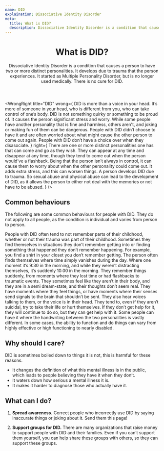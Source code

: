 ```yaml
---
name: DID
explaination: Dissociative Identity Disorder
meta:
  title: What is DID?
  description: Dissociative Identity Disorder is a condition that causes a person to have two or more distinct personalities.
---
```


<Header>

# What is DID?

Dissociative Identity Disorder is a condition that causes a person to have two or more distinct personalities. It develops due to trauma that the person experiences. It started as Multiple Personality Disorder, but is no longer used medically. There is no cure for DID.

</Header>

<Main>

<WrongRight
  title="DID"
  wrong={
    <Definition>
      <DefinitionItem summary="A voice in your head">
        DID is more than a voice in your head. It’s more of someone in your
        head, who is different from you, who can take control of one’s body.
      </DefinitionItem>
      <DefinitionItem summary="Quirky">
        DID is not something quirky or something to be proud of. It causes the
        person significant stress and worry.
      </DefinitionItem>
      <DefinitionItem summary="Something to joke about">
        While some people have another personality that is fine and harmless,
        others aren't, and joking or making fun of them can be dangerous.
      </DefinitionItem>
      <DefinitionItem summary="A choice">
        People with DID didn’t choose to have it and are often worried about
        what might cause the other person to come out again.
      </DefinitionItem>
      <DefinitionItem summary="Acting like someone else for attention">
        People with DID don’t have a choice over when they disasociate.
      </DefinitionItem>
    </Definition>
  }
  right={
    <Definition>
      <DefinitionItem summary="One or more distinct personalities">
        There are one or more distinct personalities one has that can come and
        go as they wish. They can appear at any time and disappear at any time,
        though they tend to come out when the person would’ve a flashback.
      </DefinitionItem>
      <DefinitionItem summary="Serious and life changing">
        Being that the person isn’t always in control, it can cause them to
        worry about when the other personality could come out. It adds extra
        stress, and this can worsen things.
      </DefinitionItem>
      <DefinitionItem summary="Forced upon the person">
        A person develops DID due to trauma. So sexual abuse and physical abuse
        can lead to the development of DID, as it allows the person to either
        not deal with the memories or not have to be abused.
      </DefinitionItem>
    </Definition>
  }
/>

<section>

## Common behaviours

The following are some common behaviours for people with DID. They do not apply to all people, as the condition is individual and varies from person to person.

<Definition>
  <DefinitionItem summary="Inability to remember significant parts of childhood">
    People with DID often tend to not remember parts of their childhood, whether
    or not their trauma was part of their childhood.
  </DefinitionItem>
  <DefinitionItem summary="Unexplained events and inability to be aware of them">
    Sometimes they find themselves in situations they don’t remember getting
    into or finding something that happened they don’t remember happening. For
    example, you find a shirt in your closet you don’t remember getting.
  </DefinitionItem>
  <DefinitionItem summary="Frequent bouts of memory loss or “lost time”">
    The person often finds themselves where time simply vanishes during the day.
    Where one moment it’s 9:30 in the morning, and while they weren’t
    distracting themselves, it’s suddenly 10:00 in the morning.
  </DefinitionItem>
  <DefinitionItem summary="Sudden return of memories, as in a flashback and/or flashback to traumatic events">
    They remember things suddenly, from moments where they lost time or had flashbacks to traumatic events.
  </DefinitionItem>
  <DefinitionItem summary="Episodes of feeling disconnected or detached from one's body and thoughts">
    They sometimes feel like they aren’t in their body, and they are in a semi dream-state, and their thoughts don’t seem real.
  </DefinitionItem>
  <DefinitionItem summary="Hallucinations">
    They have moments where they feel things, or have moments where their senses
    send signals to the brain that shouldn’t be sent. They also hear voices
    talking to them, or the voice is in their head.
  </DefinitionItem>
  <DefinitionItem summary="Suicide attempts or self injury">
    They tend to, even if they aren’t suicidal, try to take their life or hurt themselves. If they don’t get help for it, they will continue to do so, but they can get help with it.
  </DefinitionItem>
  <DefinitionItem summary="In some cases, they can have a difference in handwriting">
    Some people can have it where the handwriting between the two personalities is
    vastly different.
  </DefinitionItem>
  <DefinitionItem summary="Differences in level of function">
    In some cases, the ability to function and do things can vary from highly effective or high functioning to nearly disabled.
  </DefinitionItem>

</Definition>

</section>

<section>

## Why should I care?

DID is sometimes boiled down to things it is not, this is harmful for these reasons.

- It changes the definition of what this mental illness is in the public, which leads to people believing they have it when they don’t.
- It waters down how serious a mental illness it is.
- It makes it harder to diagnose those who actually have it.

</section>

<section>

## What can I do?

1. **Spread awareness.** Correct people who incorrectly use DID by saying inaccurate things or joking about it. Send them this page!

2. **Support groups for DID.** There are many organizations that raise money to support people with DID and their families. Even if you can’t support them yourself, you can help share these groups with others, so they can support these groups.

</section>

</Main>

<DocLinkBanner url="https://docs.google.com/document/d/16EnEtrv2HRHwNYOSe-FNMglJvcFKzi8YwmqQt_gnvaQ/edit?usp=sharing" />
